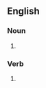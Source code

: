 ==English==

===Noun===
{{head|en|noun form}}

# {{plural of|en|glut}}

===Verb===
{{head|en|verb form}}

# {{en-third-person singular of|glut}}